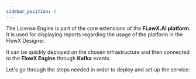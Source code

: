 ```yaml
---
sidebar_position: 4
---
```


The License Engine is part of the core extensions of the **FLowX.AI platform**. It is used for displaying reports regarding the usage of the platform in the FlowX Designer.

It can be quickly deployed on the chosen infrastructure and then connected to the **FlowX Engine** through **Kafka** events.

Let's go through the steps needed in order to deploy and set up the service:


<Card title="License engine setup" href="../../../setup-guides/license-engine-setup">
</Card>

